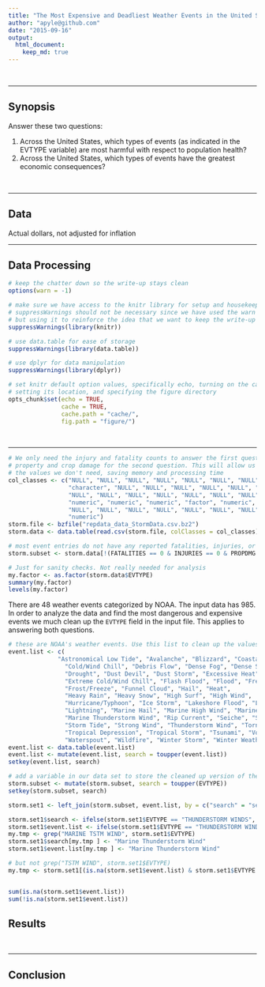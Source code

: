 ```yaml
---
title: "The Most Expensive and Deadliest Weather Events in the United States, 1950-2011"
author: "apyle@github.com"
date: "2015-09-16"
output: 
  html_document:
    keep_md: true
---
```


<br />
<hr />

## Synopsis

Answer these two questions:

1. Across the United States, which types of events (as indicated in the EVTYPE variable) are most harmful with respect to population health?
1. Across the United States, which types of events have the greatest economic consequences?

<br />
<hr />

## Data

Actual dollars, not adjusted for inflation
<br />
<hr />

## Data Processing

```r
# keep the chatter down so the write-up stays clean
options(warn = -1)

# make sure we have access to the knitr library for setup and housekeeping
# suppressWarnings should not be necessary since we have used the warn option
# but using it to reinforce the idea that we want to keep the write-up clean.
suppressWarnings(library(knitr))

# use data.table for ease of storage
suppressWarnings(library(data.table))

# use dplyr for data manipulation
suppressWarnings(library(dplyr))

# set knitr default option values, specifically echo, turning on the cache and
# setting its location, and specifying the figure directory
opts_chunk$set(echo = TRUE, 
               cache = TRUE, 
               cache.path = "cache/", 
               fig.path = "figure/")
```

<br />
<hr />

```r

# We only need the injury and fatality counts to answer the first question and the 
# property and crop damage for the second question. This will allow us to not load 
# the values we don't need, saving memory and processing time
col_classes <- c("NULL", "NULL", "NULL", "NULL", "NULL", "NULL", "NULL", 
                 "character", "NULL", "NULL", "NULL", "NULL", "NULL", "NULL", 
                 "NULL", "NULL", "NULL", "NULL", "NULL", "NULL", "NULL", "NULL", 
                 "numeric", "numeric", "numeric", "factor", "numeric", "factor", 
                 "NULL", "NULL", "NULL", "NULL", "NULL", "NULL", "NULL", "NULL", 
                 "numeric")
storm.file <- bzfile("repdata_data_StormData.csv.bz2")
storm.data <- data.table(read.csv(storm.file, colClasses = col_classes))

# most event entries do not have any reported fatalities, injuries, or damages. Filter those out
storm.subset <- storm.data[!(FATALITIES == 0 & INJURIES == 0 & PROPDMG == 0 & CROPDMG == 0), ]

# Just for sanity checks. Not really needed for analysis
my.factor <- as.factor(storm.data$EVTYPE)
summary(my.factor)
levels(my.factor)

```

There are 48 weather events categorized by NOAA. The input data has 985. In order 
to analyze the data and find the most dangerous and expensive events we much 
clean up the `EVTYPE` field in the input file. This applies to answering both 
questions.

```r

# these are NOAA's weather events. Use this list to clean up the values found in the input file
event.list <- c(
              "Astronomical Low Tide", "Avalanche", "Blizzard", "Coastal Flood", 
                "Cold/Wind Chill", "Debris Flow", "Dense Fog", "Dense Smoke", 
                "Drought", "Dust Devil", "Dust Storm", "Excessive Heat", 
                "Extreme Cold/Wind Chill", "Flash Flood", "Flood", "Freezing Fog",
                "Frost/Freeze", "Funnel Cloud", "Hail", "Heat", 
                "Heavy Rain", "Heavy Snow", "High Surf", "High Wind", 
                "Hurricane/Typhoon", "Ice Storm", "Lakeshore Flood", "Lake-Effect Snow",
                "Lightning", "Marine Hail", "Marine High Wind", "Marine Strong Wind",
                "Marine Thunderstorm Wind", "Rip Current", "Seiche", "Sleet", 
                "Storm Tide", "Strong Wind", "Thunderstorm Wind", "Tornado", 
                "Tropical Depression", "Tropical Storm", "Tsunami", "Volcanic Ash", 
                "Waterspout", "Wildfire", "Winter Storm", "Winter Weather")
event.list <- data.table(event.list)
event.list <- mutate(event.list, search = toupper(event.list))
setkey(event.list, search)

# add a variable in our data set to store the cleaned up version of the event type
storm.subset <- mutate(storm.subset, search = toupper(EVTYPE))
setkey(storm.subset, search)

storm.set1 <- left_join(storm.subset, event.list, by = c("search" = "search"))

storm.set1$search <- ifelse(storm.set1$EVTYPE == "THUNDERSTORM WINDS", "THUNDERSTORM WIND", storm.set1$EVTYPE)
storm.set1$event.list <- ifelse(storm.set1$EVTYPE == "THUNDERSTORM WINDS", "Thunderstorm Wind", storm.set1$EVTYPE)
my.tmp <- grep("MARINE TSTM WIND", storm.set1$EVTYPE)
storm.set1$search[my.tmp ] <- "Marine Thunderstorm Wind"
storm.set1$event.list[my.tmp ] <- "Marine Thunderstorm Wind"

# but not grep("TSTM WIND", storm.set1$EVTYPE)
my.tmp <- storm.set1[(is.na(storm.set1$event.list) & storm.set1$EVTYPE == "TSTM WIND")]


sum(is.na(storm.set1$event.list))
sum(!is.na(storm.set1$event.list))
```

## Results

<br />
<hr />

## Conclusion

